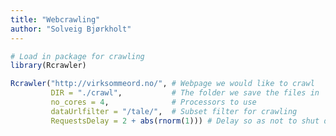 ```yaml
---
title: "Webcrawling"
author: "Solveig Bjørkholt"
---
```


```r
# Load in package for crawling
library(Rcrawler)

Rcrawler("http://virksommeord.no/", # Webpage we would like to crawl
         DIR = "./crawl",           # The folder we save the files in
         no_cores = 4,              # Processors to use
         dataUrlfilter = "/tale/",  # Subset filter for crawling
         RequestsDelay = 2 + abs(rnorm(1))) # Delay so as not to shut dow the webpage
```
